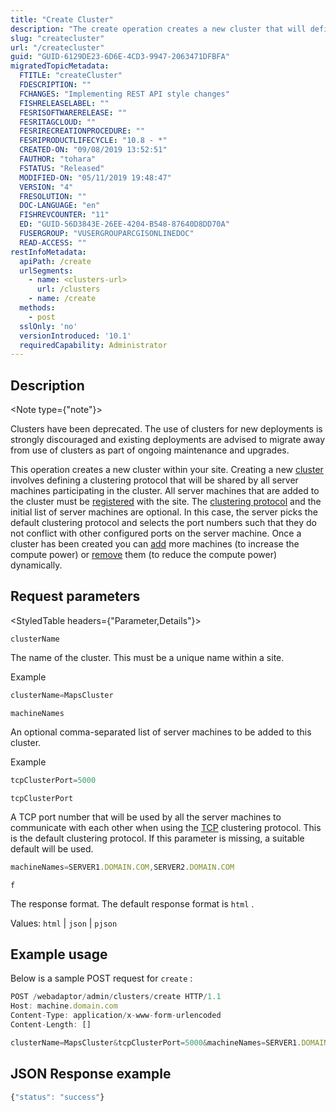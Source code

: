```yaml
---
title: "Create Cluster"
description: "The create operation creates a new cluster that will define a clustering protocol to be shared by all server machines participating in the cluster."
slug: "createcluster"
url: "/createcluster"
guid: "GUID-6129DE23-6D6E-4CD3-9947-2063471DFBFA"
migratedTopicMetadata:
  FTITLE: "createCluster"
  FDESCRIPTION: ""
  FCHANGES: "Implementing REST API style changes"
  FISHRELEASELABEL: ""
  FESRISOFTWARERELEASE: ""
  FESRITAGCLOUD: ""
  FESRIRECREATIONPROCEDURE: ""
  FESRIPRODUCTLIFECYCLE: "10.8 - *"
  CREATED-ON: "09/08/2019 13:52:51"
  FAUTHOR: "tohara"
  FSTATUS: "Released"
  MODIFIED-ON: "05/11/2019 19:48:47"
  VERSION: "4"
  FRESOLUTION: ""
  DOC-LANGUAGE: "en"
  FISHREVCOUNTER: "11"
  ED: "GUID-56D3843E-26EE-4204-B548-87640D8DD70A"
  FUSERGROUP: "VUSERGROUPARCGISONLINEDOC"
  READ-ACCESS: ""
restInfoMetadata:
  apiPath: /create
  urlSegments:
    - name: <clusters-url>
      url: /clusters
    - name: /create
  methods:
    - post
  sslOnly: 'no'
  versionIntroduced: '10.1'
  requiredCapability: Administrator
---
```


## Description

<Note type={"note"}>

Clusters have been deprecated. The use of clusters for new deployments is strongly discouraged and existing deployments are advised to migrate away from use of clusters as part of ongoing maintenance and upgrades.

</Note>

This operation creates a new cluster within your site. Creating a new [ cluster](/cluster) involves defining a clustering protocol that will be shared by all server machines participating in the cluster. All server machines that are added to the cluster must be [ registered](/registermachine) with the site. The [ clustering protocol](/clusterprotocol) and the initial list of server machines are optional. In this case, the server picks the default clustering protocol and selects the port numbers such that they do not conflict with other configured ports on the server machine. Once a cluster has been created you can [ add](/addmachines) more machines (to increase the compute power) or [ remove](/removemachines) them (to reduce the compute power) dynamically. 

##  Request parameters

<StyledTable headers={"Parameter,Details"}>

<StyledTableRow>

<StyledTableCell cellStyle="markdown">

`clusterName` 

</StyledTableCell>

<StyledTableCell cellStyle="markdown">

The name of the cluster. This must be a unique name within a site.

Example

```javascript
clusterName=MapsCluster
```

 

</StyledTableCell>

</StyledTableRow>

<StyledTableRow>

<StyledTableCell cellStyle="markdown">

`machineNames` 

</StyledTableCell>

<StyledTableCell cellStyle="markdown">

An optional comma-separated list of server machines to be added to this cluster.

Example

```javascript
tcpClusterPort=5000
```

 

</StyledTableCell>

</StyledTableRow>

<StyledTableRow>

<StyledTableCell cellStyle="markdown">

`tcpClusterPort` 

</StyledTableCell>

<StyledTableCell cellStyle="markdown">

A TCP port number that will be used by all the server machines to communicate with each other when using the [ TCP](/clusterprotocol) clustering protocol. This is the default clustering protocol. If this parameter is missing, a suitable default will be used.

```javascript
machineNames=SERVER1.DOMAIN.COM,SERVER2.DOMAIN.COM
```

 

</StyledTableCell>

</StyledTableRow>

<StyledTableRow>

<StyledTableCell cellStyle="markdown">

`f` 

</StyledTableCell>

<StyledTableCell cellStyle="markdown">

The response format. The default response format is `html` .

Values: `html`  \| `json`  \| `pjson` 

</StyledTableCell>

</StyledTableRow>

</StyledTable>

## Example usage

Below is a sample POST request for `create` :

```javascript
POST /webadaptor/admin/clusters/create HTTP/1.1
Host: machine.domain.com
Content-Type: application/x-www-form-urlencoded
Content-Length: []

clusterName=MapsCluster&tcpClusterPort=5000&machineNames=SERVER1.DOMAIN.COM,SERVER2.DOMAIN.COM&f=json
```

 

## JSON Response example

```javascript
{"status": "success"}
```

 
